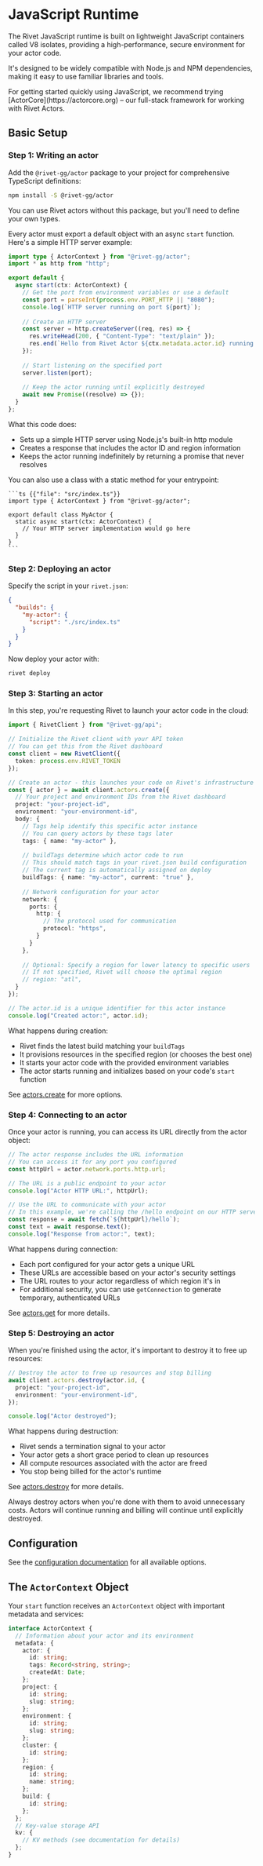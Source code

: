 # JavaScript Runtime

The Rivet JavaScript runtime is built on lightweight JavaScript containers called V8 isolates, providing a high-performance, secure environment for your actor code.

It's designed to be widely compatible with Node.js and NPM dependencies, making it easy to use familiar libraries and tools.

<Tip title="Get Started Faster With ActorCore">
  For getting started quickly using JavaScript, we recommend trying [ActorCore](https://actorcore.org) – our full-stack framework for working with Rivet Actors.
</Tip>

## Basic Setup

### Step 1: Writing an actor

Add the `@rivet-gg/actor` package to your project for comprehensive TypeScript definitions:

```sh
npm install -S @rivet-gg/actor
```

<Note title="This package is optional">
  You can use Rivet actors without this package, but you'll need to define your own types.
</Note>

Every actor must export a default object with an async `start` function. Here's a simple HTTP server example:

```ts {{"file": "src/index.ts"}}
import type { ActorContext } from "@rivet-gg/actor";
import * as http from "http";

export default {
  async start(ctx: ActorContext) {
    // Get the port from environment variables or use a default
    const port = parseInt(process.env.PORT_HTTP || "8080");
    console.log(`HTTP server running on port ${port}`);
    
    // Create an HTTP server
    const server = http.createServer((req, res) => {
      res.writeHead(200, { "Content-Type": "text/plain" });
      res.end(`Hello from Rivet Actor ${ctx.metadata.actor.id} running in ${ctx.metadata.region.id}!`);
    });
    
    // Start listening on the specified port
    server.listen(port);
    
    // Keep the actor running until explicitly destroyed
    await new Promise((resolve) => {});
  }
};
```

What this code does:
- Sets up a simple HTTP server using Node.js's built-in http module
- Creates a response that includes the actor ID and region information
- Keeps the actor running indefinitely by returning a promise that never resolves

<Tip title="Using classes">
	You can also use a class with a static method for your entrypoint:

	```ts {{"file": "src/index.ts"}}
	import type { ActorContext } from "@rivet-gg/actor";

	export default class MyActor {
	  static async start(ctx: ActorContext) {
		// Your HTTP server implementation would go here
	  }
	}
	```
</Tip>

### Step 2: Deploying an actor

Specify the script in your `rivet.json`:

```json {{ "title": "rivet.json" }}
{
  "builds": {
    "my-actor": {
      "script": "./src/index.ts"
    }
  }
}
```

Now deploy your actor with:

```sh
rivet deploy
```

### Step 3: Starting an actor

In this step, you're requesting Rivet to launch your actor code in the cloud:

```typescript
import { RivetClient } from "@rivet-gg/api";

// Initialize the Rivet client with your API token
// You can get this from the Rivet dashboard
const client = new RivetClient({
  token: process.env.RIVET_TOKEN
});

// Create an actor - this launches your code on Rivet's infrastructure
const { actor } = await client.actors.create({
  // Your project and environment IDs from the Rivet dashboard
  project: "your-project-id",
  environment: "your-environment-id",
  body: {
    // Tags help identify this specific actor instance
    // You can query actors by these tags later
    tags: { name: "my-actor" },
    
    // buildTags determine which actor code to run
    // This should match tags in your rivet.json build configuration
    // The current tag is automatically assigned on deploy
    buildTags: { name: "my-actor", current: "true" },
    
    // Network configuration for your actor
    network: {
      ports: {
        http: {
          // The protocol used for communication
          protocol: "https",
        }
      }
    },
    
    // Optional: Specify a region for lower latency to specific users
    // If not specified, Rivet will choose the optimal region
    // region: "atl",
  }
});

// The actor.id is a unique identifier for this actor instance
console.log("Created actor:", actor.id);
```

What happens during creation:
- Rivet finds the latest build matching your `buildTags`
- It provisions resources in the specified region (or chooses the best one)
- It starts your actor code with the provided environment variables
- The actor starts running and initializes based on your code's `start` function

See [actors.create](/docs/api/actors/create) for more options.

### Step 4: Connecting to an actor

Once your actor is running, you can access its URL directly from the actor object:

```typescript
// The actor response includes the URL information
// You can access it for any port you configured
const httpUrl = actor.network.ports.http.url;

// The URL is a public endpoint to your actor
console.log("Actor HTTP URL:", httpUrl);

// Use the URL to communicate with your actor
// In this example, we're calling the /hello endpoint on our HTTP server
const response = await fetch(`${httpUrl}/hello`);
const text = await response.text();
console.log("Response from actor:", text);
```

What happens during connection:
- Each port configured for your actor gets a unique URL
- These URLs are accessible based on your actor's security settings
- The URL routes to your actor regardless of which region it's in
- For additional security, you can use `getConnection` to generate temporary, authenticated URLs

See [actors.get](/docs/api/actors/get) for more details.

### Step 5: Destroying an actor

When you're finished using the actor, it's important to destroy it to free up resources:

```typescript
// Destroy the actor to free up resources and stop billing
await client.actors.destroy(actor.id, {
  project: "your-project-id",
  environment: "your-environment-id",
});

console.log("Actor destroyed");
```

What happens during destruction:
- Rivet sends a termination signal to your actor
- Your actor gets a short grace period to clean up resources
- All compute resources associated with the actor are freed
- You stop being billed for the actor's runtime

See [actors.destroy](/docs/api/actors/destroy) for more details.

<Note>
  Always destroy actors when you're done with them to avoid unnecessary costs.
  Actors will continue running and billing will continue until explicitly destroyed.
</Note>

## Configuration

See the [configuration documentation](/docs/config) for all available options.

## The `ActorContext` Object

Your `start` function receives an `ActorContext` object with important metadata and services:

```ts
interface ActorContext {
  // Information about your actor and its environment
  metadata: {
    actor: {
      id: string;
      tags: Record<string, string>;
      createdAt: Date;
    };
    project: {
      id: string;
      slug: string;
    };
    environment: {
      id: string;
      slug: string;
    };
    cluster: {
      id: string;
    };
    region: {
      id: string;
      name: string;
    };
    build: {
      id: string;
    };
  };
  // Key-value storage API
  kv: {
    // KV methods (see documentation for details)
  };
}
```

